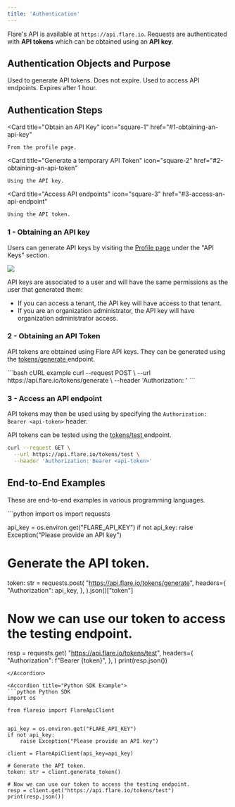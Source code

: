 ```yaml
---
title: 'Authentication'
---
```


Flare's API is available at `https://api.flare.io`.
Requests are authenticated with **API tokens** which can be obtained using an **API key**.

## Authentication Objects and Purpose

<CardGroup cols={1}>

<Card title="API Key" icon="key">
    Used to generate API tokens. Does not expire.
</Card>

<Card title="API Token" icon="file-shield">
    Used to access API endpoints. Expires after 1 hour.
</Card>

</CardGroup>

## Authentication Steps

<CardGroup cols={3}>

<Card
  title="Obtain an API Key"
  icon="square-1"
  href="#1-obtaining-an-api-key"
>
    From the profile page.
</Card>

<Card
  title="Generate a temporary API Token"
  icon="square-2"
  href="#2-obtaining-an-api-token"
>
    Using the API key.
</Card>

<Card
  title="Access API endpoints"
  icon="square-3"
  href="#3-access-an-api-endpoint"
>
    Using the API token.
</Card>

</CardGroup>


### 1 - Obtaining an API key

Users can generate API keys by visiting the [Profile page](https://app.flare.io/#/profile) under the "API Keys" section.

<Frame
  caption="Sidebar -> Configure -> Profile -> API Keys (bottom)"
  className="flex justify-center"
>
  <img src="/images/introduction/authentication/api-key-create.png" />
</Frame>

API keys are associated to a user and will have the same permissions as the user that generated them:
- If you can access a tenant, the API key will have access to that tenant.
- If you are an organization administrator, the API key will have organization administrator access.


### 2 - Obtaining an API Token

API tokens are obtained using Flare API keys. They can be generated using the
[tokens/generate <Icon icon="code" size={16} />](/api-reference/tokens/endpoints/generate)
endpoint.

<CodeGroup>
```bash cURL example
curl --request POST \
  --url https://api.flare.io/tokens/generate \
  --header 'Authorization: <api-key>'
```

</CodeGroup>

### 3 - Access an API endpoint

API tokens may then be used using by specifying the `Authorization: Bearer <api-token>` header.

API tokens can be tested using the
[tokens/test <Icon icon="code" size={16} />](/api-reference/tokens/endpoints/test)
endpoint.

<CodeGroup>

```bash cURL example
curl --request GET \
  --url https://api.flare.io/tokens/test \
  --header 'Authorization: Bearer <api-token>'
```

</CodeGroup>


## End-to-End Examples

These are end-to-end examples in various programming languages.

<AccordionGroup>

<Accordion title="Python Example">
```python
import os
import requests


api_key = os.environ.get("FLARE_API_KEY")
if not api_key:
    raise Exception("Please provide an API key")

# Generate the API token.
token: str = requests.post(
    "https://api.flare.io/tokens/generate",
    headers={
        "Authorization": api_key,
    },
).json()["token"]

# Now we can use our token to access the testing endpoint.
resp = requests.get(
    "https://api.flare.io/tokens/test",
    headers={
        "Authorization": f"Bearer {token}",
    },
)
print(resp.json())
```
</Accordion>

<Accordion title="Python SDK Example">
```python Python SDK
import os

from flareio import FlareApiClient


api_key = os.environ.get("FLARE_API_KEY")
if not api_key:
    raise Exception("Please provide an API key")

client = FlareApiClient(api_key=api_key)

# Generate the API token.
token: str = client.generate_token()

# Now we can use our token to access the testing endpoint.
resp = client.get("https://api.flare.io/tokens/test")
print(resp.json())
```
</Accordion>

</AccordionGroup>
